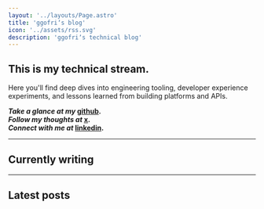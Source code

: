 ```yaml
---
layout: '../layouts/Page.astro'
title: 'ggofriʼs blog'
icon: '../assets/rss.svg'
description: 'ggofriʼs technical blog'
---
```


## __This is my technical stream.__   

Here you'll find deep dives into engineering tooling, developer experience experiments, and lessons learned from building platforms and APIs.   

**_Take a glance at my_ <a class="text-accent" href="https://github.com/ggofri" target="_blank">github</a>.**  
**_Follow my thoughts at_ <a href="https://x.com/ggofri" target="_blank">x</a>.**  
**_Connect with me at_ <a href="https://linkedin.com/in/ggofri" target="_blank">linkedin</a>.**  

---

## Currently writing


<PostsInProgress />

---

## Latest posts


<LatestPosts />
